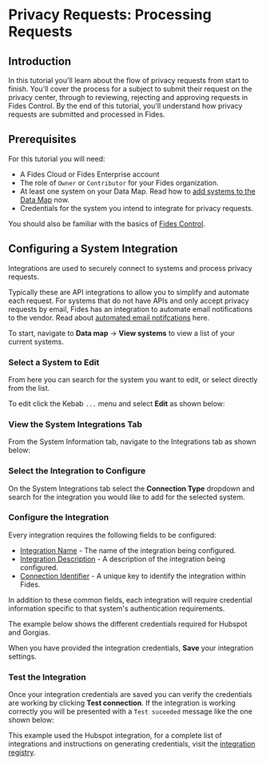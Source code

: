 
# Privacy Requests: Processing Requests

<TutorialKey duration="4" product="Fides" topic="Privacy Requests" video="true" interactive="true"/>

## Introduction
In this tutorial you'll learn about the flow of privacy requests from start to finish.  You'll cover the process for a subject to submit their request on the privacy center, through to reviewing, rejecting and approving requests in Fides Control. By the end of this tutorial, you'll understand how privacy requests are submitted and processed in Fides.

## Prerequisites

For this tutorial you will need:

* A Fides Cloud or Fides Enterprise account
* The role of `Owner` or `Contributor` for your Fides organization.
* At least one system on your Data Map. Read how to [add systems to the Data Map](data-mapping-adding-systems-manually) now.
* Credentials for the system you intend to integrate for privacy requests.

You should also be familiar with the basics of [Fides Control](#LINK).

## Configuring a System Integration

Integrations are used to securely connect to systems and process privacy requests. 

Typically these are API integrations to allow you to simplify and automate each request. For systems that do not have APIs and only accept privacy requests by email, Fides has an integration to automate email notifications to the vendor. Read about [automated email notifcations](#LINK) here.

To start, navigate to **Data map** → **View systems** to view a list of your current systems. 

### Select a System to Edit

From here you can search for the system you want to edit, or select directly from the list. 

To edit click the Kebab `...` menu and select **Edit** as shown below:

<Screenshot img="/assets/img/tutorials/privacy-requests-view-systems.gif" description="View list of systems" />


### View the System Integrations Tab

From the System Information tab, navigate to the Integrations tab as shown below:

<Screenshot img="/assets/img/tutorials/privacy-requests-view-integrations.gif" description="View integrations" />

### Select the Integration to Configure
On the System Integrations tab select the **Connection Type** dropdown and search for the integration you would like to add for the selected system. 

<Screenshot img="/assets/img/tutorials/privacy-requests-select-integrations.gif" description="Select the integration for your system" />

### Configure the Integration

Every integration requires the following fields to be configured:

* <span class="nx-absolute -nx-mt-20" id="integration-name"></span>[Integration Name](#integration-name) - The name of the integration being configured.
* <span class="nx-absolute -nx-mt-20" id="integration-description"></span>[Integration Description](#integration-description) - A description of the integration being configured.
* <span class="nx-absolute -nx-mt-20" id="connection-identifier"></span>[Connection Identifier](#connection-identifier) - A unique key to identify the integration within Fides.

<Screenshot img="/assets/img/tutorials/privacy-requests-default-fields.gif" description="Complete the default fields for the system integration" />

In addition to these common fields, each integration will require credential information specific to that system's authentication requirements.

The example below shows the different credentials required for Hubspot and Gorgias.

<Screenshot img="/assets/img/tutorials/privacy-requests-credentials.gif" description="Provide credentials for the system integration"/>

When you have provided the integration credentials, **Save** your integration settings.

### Test the Integration

Once your integration credentials are saved you can verify the credentials are working by clicking **Test connection**.
If the integration is working correctly you will be presented with a `Test suceeded` message like the one shown below:

<Screenshot img="/assets/img/tutorials/privacy-requests-testing.gif" description="Provide credentials for the system integration"  mw="450" />

This example used the Hubspot integration, for a complete list of integrations and instructions on generating credentials, visit the [integration registry](#LINK).